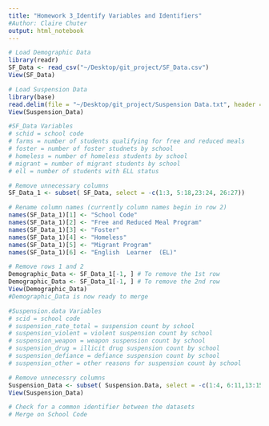 ```yaml
---
title: "Homework 3_Identify Variables and Identifiers"
#Author: Claire Chuter
output: html_notebook
---
```

```r
# Load Demographic Data
library(readr)
SF_Data <- read_csv("~/Desktop/git_project/SF_Data.csv")
View(SF_Data)

# Load Suspension Data
library(base)
read.delim(file = "~/Desktop/git_project/Suspension Data.txt", header = TRUE, sep = " ", dec = ".")
View(Suspension_Data)
```


```r
#SF_Data Variables
# schid = school code
# farms = number of students qualifying for free and reduced meals
# foster = number of foster studnets by school
# homeless = number of homeless students by school
# migrant = number of migrant students by school
# ell = number of students with ELL status 
```

```r
# Remove unnecessary columns
SF_Data_1 <- subset( SF_Data, select = -c(1:3, 5:18,23:24, 26:27))

# Rename column names (currently column names begin in row 2)
names(SF_Data_1)[1] <- "School Code"
names(SF_Data_1)[2] <- "Free and Reduced Meal Program"
names(SF_Data_1)[3] <- "Foster"
names(SF_Data_1)[4] <- "Homeless"
names(SF_Data_1)[5] <- "Migrant Program"
names(SF_Data_1)[6] <- "English  Learner  (EL)"
```

```r
# Remove rows 1 and 2
Demographic_Data <- SF_Data_1[-1, ] # To remove the 1st row
Demographic_Data <- SF_Data_1[-1, ] # To remove the 2nd row
View(Demographic_Data)
#Demographic_Data is now ready to merge
```

```r
#Suspension.data Variables
# scid = school code
# suspension_rate_total = suspension count by school
# suspension_violent = violent suspension count by school
# suspension_weapon = weapon suspension count by school
# suspension_drug = illicit drug suspension count by school
# suspension_defiance = defiance suspension count by school
# suspension_other = other reasons for suspension count by school

```

```r
# Remove unnecessry columns
Suspension_Data <- subset( Suspension.Data, select = -c(1:4, 6:11,13:15))
View(Suspension_Data)

```


```r
# Check for a common identifier between the datasets
# Merge on School Code
```

